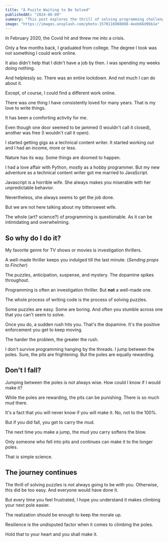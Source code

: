 ```yaml
---
title: "A Puzzle Waiting to Be Solved"
publishedAt: "2024-06-09"
summary: "This post explores the thrill of solving programming challenges, comparing it to an investigation thriller. It highlights how coding can be rewarding for anyone who enjoys puzzles."
image: "https://images.unsplash.com/photo-1570116908808-4eeb66d9bb1e"
---
```


In February 2020, the Covid hit and threw me into a crisis.

Only a few months back, I graduated from college. The degree I took was not something I could work online.

It also didn't help that I didn't have a job by then. I was spending my weeks doing nothing.

And helplessly so. There was an entire lockdown. And not much I can do about it.

Except, of course, I could find a different work online.

There was one thing I have consistently loved for many years. That is my love to write things.

It has been a comforting activity for me.

Even though one door seemed to be jammed (I wouldn't call it closed), another was free (I wouldn't call it open).

I started getting gigs as a technical content writer. It started working out and I had an income, more or less.

Nature has its way. Some things are doomed to happen.

I had a love affair with Python, mostly as a hobby programmer. But my new adventure as a technical content writer got me married to JavaScript.

Javascript is a horrible wife. She always makes you miserable with her unpredictable behavior.

Nevertheless, she always seems to get the job done.

But we are not here talking about my bittersweet wife.

The whole (art? science?) of programming is questionable. As it can be intimidating and overwhelming.

## So why do I do it?

My favorite genre for TV shows or movies is investigation thrillers.

A well-made thriller keeps you indulged till the last minute. (_Sending props to Fincher_)

The puzzles, anticipation, suspense, and mystery. The dopamine spikes throughout.

Programming is often an investigation thriller. But <b>not</b> a well-made one.

The whole process of writing code is the process of solving puzzles.

Some puzzles are easy. Some are boring. And often you stumble across one that you can't seem to solve.

Once you do, a sudden rush hits you. That's the dopamine. It's the positive enforcement you get to keep moving.

The harder the problem, the greater the rush.

I don't survive programming hanging by the threads. I jump between the poles. Sure, the pits are frightening. But the poles are equally rewarding.

## Don't I fall?

Jumping between the poles is not always wise. How could I know if I would make it?

While the poles are rewarding, the pits can be punishing. There is so much mud there.

It's a fact that you will never know if you will make it. No, not to the 100%.

But if you did fall, you get to carry the mud.

The next time you make a jump, the mud you carry softens the blow.

Only someone who fell into pits and continues can make it to the longer poles.

That is simple science.

## The journey continues

The thrill of solving puzzles is not always going to be with you. Otherwise, this did be too easy. And everyone would have done it.

But every time you feel frustrated, I hope you understand it makes climbing your next pole easier.

The realization should be enough to keep the morale up.

Resilience is the undisputed factor when it comes to climbing the poles.

Hold that to your heart and you shall make it.
